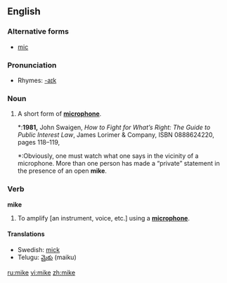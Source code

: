 {{see|Mike|mic}}
{{rfv}}
==English==

===Alternative forms===
*[[mic]]

===Pronunciation===
*Rhymes: [[Rhymes:English:-aɪk|-aɪk]]

===Noun===
{{en-noun}}

# {{informal}} A short form of '''[[microphone]]'''.
#*:'''1981,''' John Swaigen, ''How to Fight for What’s Right: The Guide to Public Interest Law'', James Lorimer &amp; Company, ISBN 0888624220, pages 118–119,
#*:Obviously, one must watch what one says in the vicinity of a microphone. More than one person has made a “private” statement in the presence of an open '''mike'''.

===Verb===
'''mike'''

# {{informal}} To amplify [an instrument, voice, etc.] using a '''[[microphone]]'''.

====Translations====
*Swedish: [[mick]] {{c}}
*Telugu: [[మైకు]] (maiku)
[[ru:mike]]
[[vi:mike]]
[[zh:mike]]
